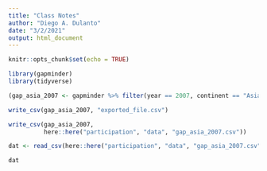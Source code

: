 ```yaml
---
title: "Class Notes"
author: "Diego A. Dulanto"
date: "3/2/2021"
output: html_document
---
```


```r
knitr::opts_chunk$set(echo = TRUE)

library(gapminder)
library(tidyverse)
```



```r
(gap_asia_2007 <- gapminder %>% filter(year == 2007, continent == "Asia"))

write_csv(gap_asia_2007, "exported_file.csv")

write_csv(gap_asia_2007, 
          here::here("participation", "data", "gap_asia_2007.csv"))

dat <- read_csv(here::here("participation", "data", "gap_asia_2007.csv"))

dat

```



```r

```


